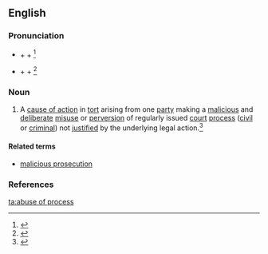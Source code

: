 ==English==

===Pronunciation===
* {{a|RP}} {{IPA|/əˈbjuːs/}} + {{IPA|/əv/|/ɒv/}} + {{IPA|/ˈpɹəʊ.sɜs/}}<ref name=SOED>{{R:SOED5|page=10}}</ref>
* {{a|US}} {{IPA|/əˈbjus/}} + {{IPA|/əv/|/ɒv/|ʌv}} + {{IPA|/ˈpɹəʊ.sɜs/|/ˈpɹɑˌsɜs/|/ˈpɹɑ.sɜs/}}<ref name=OCD>{{R:OCD2|page=5}}</ref>

===Noun===
{{wikipedia}}
{{en-noun|head=[[abuse]] of [[process]]|-}}

# A [[cause of action]] in [[tort]] arising from one [[party]] making a [[malicious]] and [[deliberate]] [[misuse]] or [[perversion]] of regularly issued [[court]] [[process]] ([[civil]] or [[criminal]]) not [[justify|justified]] by the underlying legal action.<ref name=WI3>{{reference-book | last =| first = | authorlink =  | coauthors =  | editor =Gove, Philip Babcock    | others =  | title = Webster's Third International Dictionary of the English Language Unabridged | origdate =  | origyear = 1909 | origmonth =  | url =  | format =  | accessdate =  | accessyear =  | accessmonth =  | edition =  | date =  | year =1976  | month =  | publisher =G. & C. Merriam Co.  | location = Springfield, MA | language =  | id =  | doi = | isbn =0-87779-101-5 | lccn = | ol = | pages =8| chapter =  | chapterurl =  | quote =}}</ref>

====Related terms====
* [[malicious prosecution]]

===References===
<references/>

[[ta:abuse of process]]